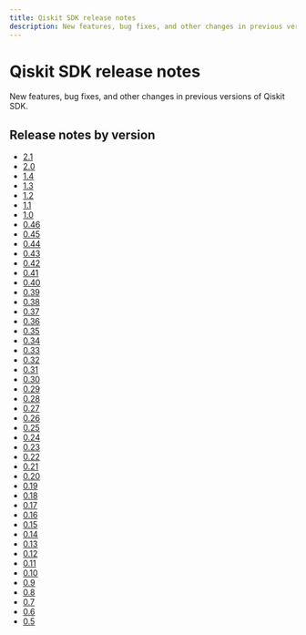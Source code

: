 ```yaml
---
title: Qiskit SDK release notes
description: New features, bug fixes, and other changes in previous versions of Qiskit SDK.
---
```


# Qiskit SDK release notes

New features, bug fixes, and other changes in previous versions of Qiskit SDK.

## Release notes by version

* [2.1](./2.1)
* [2.0](./2.0)
* [1.4](./1.4)
* [1.3](./1.3)
* [1.2](./1.2)
* [1.1](./1.1)
* [1.0](./1.0)
* [0.46](./0.46)
* [0.45](./0.45)
* [0.44](./0.44)
* [0.43](./0.43)
* [0.42](./0.42)
* [0.41](./0.41)
* [0.40](./0.40)
* [0.39](./0.39)
* [0.38](./0.38)
* [0.37](./0.37)
* [0.36](./0.36)
* [0.35](./0.35)
* [0.34](./0.34)
* [0.33](./0.33)
* [0.32](./0.32)
* [0.31](./0.31)
* [0.30](./0.30)
* [0.29](./0.29)
* [0.28](./0.28)
* [0.27](./0.27)
* [0.26](./0.26)
* [0.25](./0.25)
* [0.24](./0.24)
* [0.23](./0.23)
* [0.22](./0.22)
* [0.21](./0.21)
* [0.20](./0.20)
* [0.19](./0.19)
* [0.18](./0.18)
* [0.17](./0.17)
* [0.16](./0.16)
* [0.15](./0.15)
* [0.14](./0.14)
* [0.13](./0.13)
* [0.12](./0.12)
* [0.11](./0.11)
* [0.10](./0.10)
* [0.9](./0.9)
* [0.8](./0.8)
* [0.7](./0.7)
* [0.6](./0.6)
* [0.5](./0.5)